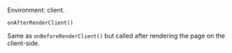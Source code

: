 
Environment: client.  

<ProvidedBy noCustomGuide={true}>`onAfterRenderClient()`</ProvidedBy>

Same as <Link href="/onBeforeRenderClient">`onBeforeRenderClient()`</Link> but called after rendering the page on the client-side.
